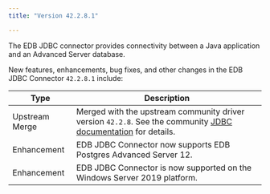 ```yaml
---
title: "Version 42.2.8.1"

---
```


The EDB JDBC connector provides connectivity between a Java application and an Advanced Server database.

New features, enhancements, bug fixes, and other changes in the EDB JDBC Connector `42.2.8.1` include:

| Type           | Description                                                                     |
| -------------- | ------------------------------------------------------------------------------- |
| Upstream Merge | Merged with the upstream community driver version `42.2.8`. See the community [JDBC documentation](https://jdbc.postgresql.org/documentation/head/index.html) for details. |
| Enhancement    | EDB JDBC Connector now supports EDB Postgres Advanced Server 12.                |
| Enhancement    | EDB JDBC Connector is now supported on the Windows Server 2019 platform.        |


